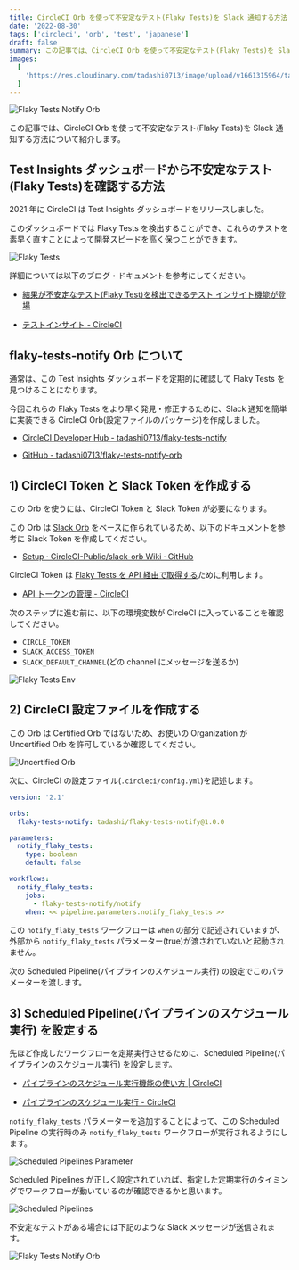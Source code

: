 ```yaml
---
title: CircleCI Orb を使って不安定なテスト(Flaky Tests)を Slack 通知する方法
date: '2022-08-30'
tags: ['circleci', 'orb', 'test', 'japanese']
draft: false
summary: この記事では、CircleCI Orb を使って不安定なテスト(Flaky Tests)を Slack 通知する方法について紹介します。
images:
  [
    'https://res.cloudinary.com/tadashi0713/image/upload/v1661315964/tadashi0713.dev/flaky-tests-notify.png',
  ]
---
```


![Flaky Tests Notify Orb](https://res.cloudinary.com/tadashi0713/image/upload/v1661315964/tadashi0713.dev/flaky-tests-notify.png)

この記事では、CircleCI Orb を使って不安定なテスト(Flaky Tests)を Slack 通知する方法について紹介します。

<TOCInline toc={props.toc} />

## Test Insights ダッシュボードから不安定なテスト(Flaky Tests)を確認する方法

2021 年に CircleCI は Test Insights ダッシュボードをリリースしました。

このダッシュボードでは Flaky Tests を検出することができ、これらのテストを素早く直すことによって開発スピードを高く保つことができます。

![Flaky Tests](https://res.cloudinary.com/tadashi0713/image/upload/v1661742775/tadashi0713.dev/flaky_tests.png)

詳細については以下のブログ・ドキュメントを参考にしてください。

- [結果が不安定なテスト(Flaky Test)を検出できるテスト インサイト機能が登場](https://circleci.com/ja/blog/introducing-test-insights-with-flaky-test-detection)

- [テストインサイト - CircleCI](https://circleci.com/docs/ja/insights-tests)

## flaky-tests-notify Orb について

通常は、この Test Insights ダッシュボードを定期的に確認して Flaky Tests を見つけることになります。

今回これらの Flaky Tests をより早く発見・修正するために、Slack 通知を簡単に実装できる CircleCI Orb(設定ファイルのパッケージ)を作成しました。

- [CircleCI Developer Hub - tadashi0713/flaky-tests-notify](https://circleci.com/developer/ja/orbs/orb/tadashi0713/flaky-tests-notify)

- [GitHub - tadashi0713/flaky-tests-notify-orb](https://github.com/tadashi0713/flaky-tests-notify-orb)

## 1) CircleCI Token と Slack Token を作成する

この Orb を使うには、CircleCI Token と Slack Token が必要になります。

この Orb は [Slack Orb](https://circleci.com/developer/ja/orbs/orb/circleci/slack) をベースに作られているため、以下のドキュメントを参考に Slack Token を作成してください。

- [Setup · CircleCI-Public/slack-orb Wiki · GitHub](https://github.com/CircleCI-Public/slack-orb/wiki/Setup)

CircleCI Token は [Flaky Tests を API 経由で取得する](https://circleci.com/docs/api/v2/index.html#operation/getFlakyTests)ために利用します。

- [API トークンの管理 - CircleCI](https://circleci.com/ja/docs/managing-api-tokens)

次のステップに進む前に、以下の環境変数が CircleCI に入っていることを確認してください。

- `CIRCLE_TOKEN`
- `SLACK_ACCESS_TOKEN`
- `SLACK_DEFAULT_CHANNEL`(どの channel にメッセージを送るか)

![Flaky Tests Env](https://res.cloudinary.com/tadashi0713/image/upload/v1661751435/tadashi0713.dev/flaky_tests_env.png)

## 2) CircleCI 設定ファイルを作成する

この Orb は Certified Orb ではないため、お使いの Organization が Uncertified Orb を許可しているか確認してください。

![Uncertified Orb](https://res.cloudinary.com/tadashi0713/image/upload/v1661752223/tadashi0713.dev/uncertified_orb.png)

次に、CircleCI の設定ファイル(`.circleci/config.yml`)を記述します。

```yaml
version: '2.1'

orbs:
  flaky-tests-notify: tadashi/flaky-tests-notify@1.0.0

parameters:
  notify_flaky_tests:
    type: boolean
    default: false

workflows:
  notify_flaky_tests:
    jobs:
      - flaky-tests-notify/notify
    when: << pipeline.parameters.notify_flaky_tests >>
```

この `notify_flaky_tests` ワークフローは `when` の部分で記述されていますが、外部から `notify_flaky_tests` パラメーター(true)が渡されていないと起動されません。

次の Scheduled Pipeline(パイプラインのスケジュール実行) の設定でこのパラメーターを渡します。

## 3) Scheduled Pipeline(パイプラインのスケジュール実行) を設定する

先ほど作成したワークフローを定期実行させるために、Scheduled Pipeline(パイプラインのスケジュール実行) を設定します。

- [パイプラインのスケジュール実行機能の使い方 | CircleCI](https://circleci.com/ja/blog/using-scheduled-pipelines)

- [パイプラインのスケジュール実行 - CircleCI](https://circleci.com/docs/ja/scheduled-pipelines)

`notify_flaky_tests` パラメーターを追加することによって、この Scheduled Pipeline の実行時のみ `notify_flaky_tests` ワークフローが実行されるようにします。

![Scheduled Pipelines Parameter](https://res.cloudinary.com/tadashi0713/image/upload/v1661765205/tadashi0713.dev/scheduled_pipelines_parameter.png)

Scheduled Pipelines が正しく設定されていれば、指定した定期実行のタイミングでワークフローが動いているのが確認できるかと思います。

![Scheduled Pipelines](https://res.cloudinary.com/tadashi0713/image/upload/v1661765225/tadashi0713.dev/scheduled_pipelines_workflow.png)

不安定なテストがある場合には下記のような Slack メッセージが送信されます。

![Flaky Tests Notify Orb](https://res.cloudinary.com/tadashi0713/image/upload/v1661315964/tadashi0713.dev/flaky-tests-notify.png)
